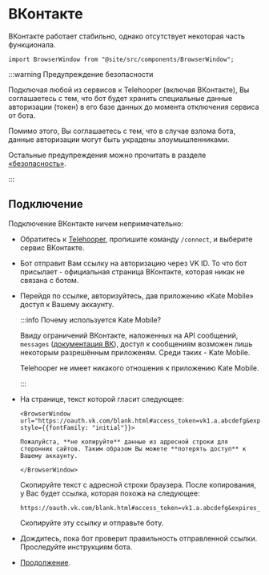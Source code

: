 # ВКонтакте

ВКонтакте работает стабильно, однако отсутствует некоторая часть функционала.

```mdx-code-block
import BrowserWindow from "@site/src/components/BrowserWindow";
```

:::warning Предупреждение безопасности

Подключая любой из сервисов к Telehooper (включая ВКонтакте), Вы соглашаетесь с тем, что бот будет хранить специальные данные авторизации (токен) в его базе данных до момента отключения сервиса от бота.

Помимо этого, Вы соглашаетесь с тем, что в случае взлома бота, данные авторизации могут быть украдены злоумышленниками.

Остальные предупреждения можно прочитать в разделе [«безопасность»](../security/main).

:::

## Подключение

Подключение ВКонтакте ничем непримечательно:

- Обратитесь к [Telehooper](https://t.me/telehooper_bot), пропишите команду `/connect`, и выберите сервис ВКонтакте.
- Бот отправит Вам ссылку на авторизацию через VK ID. То что бот присылает - официальная страница ВКонтакте, которая никак не связана с ботом.
- Перейдя по ссылке, авторизуйтесь, дав приложению «Kate Mobile» доступ к Вашему аккаунту.

  :::info Почему используется Kate Mobile?

  Ввиду ограничений ВКонтакте, наложенных на API сообщений, `messages` ([документация ВК](https://dev.vk.com/ru/method/messages)), доступ к сообщениям возможен лишь некоторым разрешённым приложеням. Среди таких - Kate Mobile.

  Telehooper не имеет никакого отношения к приложению Kate Mobile.

  :::

- На странице, текст которой гласит следующее:

  ```mdx-code-block
  <BrowserWindow url="https://oauth.vk.com/blank.html#access_token=vk1.a.abcdefg&expires_in=0&user_id=12345678" style={{fontFamily: "initial"}}>

  Пожалуйста, **не копируйте** данные из адресной строки для сторонних сайтов. Таким образом Вы можете **потерять доступ** к Вашему аккаунту.

  </BrowserWindow>
  ```

  Скопируйте текст с адресной строки браузера. После копирования, у Вас будет ссылка, которая похожа на следующее:

  ```plain
  https://oauth.vk.com/blank.html#access_token=vk1.a.abcdefg&expires_in=0&user_id=12345678
  ```

  Скопируйте эту ссылку и отправьте боту.

- Дождитесь, пока бот проверит правильность отправленной ссылки. Проследуйте инструкциям бота.
- [Продолжение](../usage/main).
